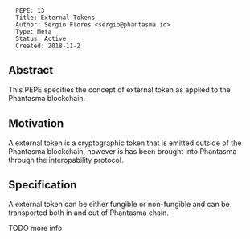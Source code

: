 <pre>
  PEPE: 13
  Title: External Tokens
  Author: Sérgio Flores <sergio@phantasma.io>
  Type: Meta
  Status: Active
  Created: 2018-11-2
</pre>

==Abstract==

This PEPE specifies the concept of external token as applied to the Phantasma blockchain.

==Motivation==

A external token is a cryptographic token that is emitted outside of the Phantasma blockchain, however is has been brought into Phantasma through the interopability protocol.

==Specification==

A external token can be either fungible or non-fungible and can be transported both in and out of Phantasma chain.


TODO more info

